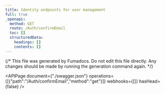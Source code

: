```yaml
---
title: Identity endpoints for user management
full: true
_openapi:
  method: GET
  route: /Auth/confirmEmail
  toc: []
  structuredData:
    headings: []
    contents: []
---
```


{/* This file was generated by Fumadocs.
Do not edit this file directly. Any changes should be made by running the generation command again. */}

<APIPage document={"./swagger.json"} operations={[{"path":"/Auth/confirmEmail","method":"get"}]} webhooks={[]} hasHead={false} />